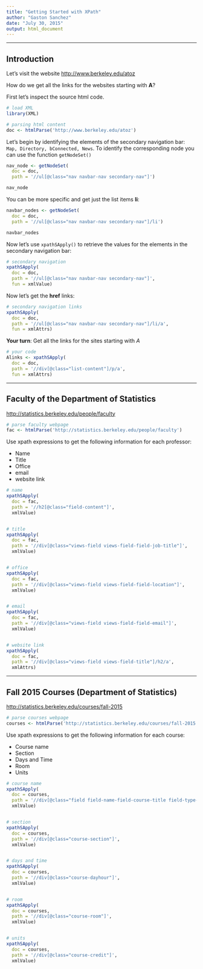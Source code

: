 ```yaml
---
title: "Getting Started with XPath"
author: "Gaston Sanchez"
date: "July 30, 2015"
output: html_document
---
```


-----


## Introduction

Let's visit the website [http://www.berkeley.edu/atoz](http://www.berkeley.edu/atoz)

How do we get all the links for the websites starting with __A__?

First let's inspect the source html code.

```r
# load XML
library(XML)

# parsing html content
doc <- htmlParse('http://www.berkeley.edu/atoz')
```

Let's begin by identifying the elements of the secondary navigation bar: `Map, Directory, bConnected, News`. To identify the corresponding node you can use the function `getNodeSet()`
```r
nav_node <- getNodeSet(
  doc = doc, 
  path = '//ul[@class="nav navbar-nav secondary-nav"]')

nav_node
```

You can be more specific and get just the list items __li__:
```r
navbar_nodes <- getNodeSet(
  doc = doc, 
  path = '//ul[@class="nav navbar-nav secondary-nav"]/li')

navbar_nodes
```

Now let's use `xpathSApply()` to retrieve the values for the elements in the secondary navigation bar:
```r
# secondary navigation
xpathSApply(
  doc = doc, 
  path = '//ul[@class="nav navbar-nav secondary-nav"]',
  fun = xmlValue)
```

Now let's get the __href__ links:
```r
# secondary navigation links
xpathSApply(
  doc = doc, 
  path = '//ul[@class="nav navbar-nav secondary-nav"]/li/a',
  fun = xmlAttrs)
```

__Your turn__: Get all the links for the sites starting with _A_
```r
# your code
Alinks <- xpathSApply(
  doc = doc,
  path = '//div[@class="list-content"]/p/a',
  fun = xmlAttrs)
```


-----

## Faculty of the Department of Statistics

[http://statistics.berkeley.edu/people/faculty](http://statistics.berkeley.edu/people/faculty)

```r
# parse faculty webpage
fac <- htmlParse('http://statistics.berkeley.edu/people/faculty')
```


Use xpath expressions to get the following information for each professor:

- Name
- Title
- Office
- email
- website link

```r
# name
xpathSApply(
  doc = fac,
  path = '//h2[@class="field-content"]',
  xmlValue)


# title
xpathSApply(
  doc = fac,
  path = '//div[@class="views-field views-field-field-job-title"]',
  xmlValue)


# office
xpathSApply(
  doc = fac,
  path = '//div[@class="views-field views-field-field-location"]',
  xmlValue)


# email
xpathSApply(
  doc = fac,
  path = '//div[@class="views-field views-field-field-email"]',
  xmlValue)


# website link
xpathSApply(
  doc = fac,
  path = '//div[@class="views-field views-field-title"]/h2/a',
  xmlAttrs)
```

-----

## Fall 2015 Courses (Department of Statistics)

[http://statistics.berkeley.edu/courses/fall-2015](http://statistics.berkeley.edu/courses/fall-2015)

```r
# parse courses webpage
courses <- htmlParse('http://statistics.berkeley.edu/courses/fall-2015')
```

Use xpath expressions to get the following information for each course:

- Course name
- Section
- Days and Time
- Room
- Units

```r
# course name
xpathSApply(
  doc = courses,
  path = '//div[@class="field field-name-field-course-title field-type-text field-label-hidden"]',
  xmlValue)


# section
xpathSApply(
  doc = courses,
  path = '//div[@class="course-section"]',
  xmlValue)


# days and time
xpathSApply(
  doc = courses,
  path = '//div[@class="course-dayhour"]',
  xmlValue)


# room
xpathSApply(
  doc = courses,
  path = '//div[@class="course-room"]',
  xmlValue)


# units
xpathSApply(
  doc = courses,
  path = '//div[@class="course-credit"]',
  xmlValue)
```
